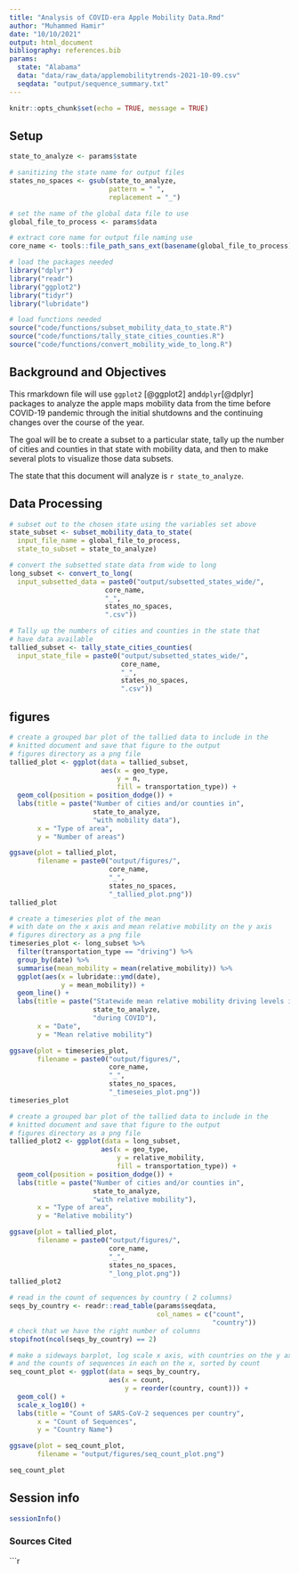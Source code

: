 ```yaml
---
title: "Analysis of COVID-era Apple Mobility Data.Rmd"
author: "Muhammed Hamir"
date: "10/10/2021"
output: html_document
bibliography: references.bib
params:
  state: "Alabama"
  data: "data/raw_data/applemobilitytrends-2021-10-09.csv"
  seqdata: "output/sequence_summary.txt" 
---
```


```r
knitr::opts_chunk$set(echo = TRUE, message = TRUE)
```

## Setup

```r
state_to_analyze <- params$state

# sanitizing the state name for output files
states_no_spaces <- gsub(state_to_analyze,
                         pattern = " ",
                         replacement = "_")

# set the name of the global data file to use
global_file_to_process <- params$data

# extract core name for output file naming use
core_name <- tools::file_path_sans_ext(basename(global_file_to_process))
```

```r
# load the packages needed
library("dplyr")
library("readr")
library("ggplot2")
library("tidyr")
library("lubridate")

# load functions needed
source("code/functions/subset_mobility_data_to_state.R")
source("code/functions/tally_state_cities_counties.R")
source("code/functions/convert_mobility_wide_to_long.R")
```

## Background and Objectives

This rmarkdown file will use `ggplot2` [@ggplot2] and`dplyr`[@dplyr] packages to analyze the apple maps mobility data from the time before COVID-19 pandemic through the initial shutdowns and the continuing changes over the course of the year.

The goal will be to create a subset to a particular state, tally up the number of cities and counties in that state with mobility data, and then to make several plots to visualize those data subsets.

The state that this document will analyze is `r state_to_analyze`.

## Data Processing

```r
# subset out to the chosen state using the variables set above
state_subset <- subset_mobility_data_to_state(
  input_file_name = global_file_to_process,
  state_to_subset = state_to_analyze)
```

```r
# convert the subsetted state data from wide to long
long_subset <- convert_to_long(
  input_subsetted_data = paste0("output/subsetted_states_wide/",
                        core_name,
                        "_",
                        states_no_spaces,
                        ".csv"))
```

```r
# Tally up the numbers of cities and counties in the state that
# have data available
tallied_subset <- tally_state_cities_counties(
  input_state_file = paste0("output/subsetted_states_wide/",
                            core_name,
                            "_",
                            states_no_spaces,
                            ".csv"))
```


## figures 
```r
# create a grouped bar plot of the tallied data to include in the
# knitted document and save that figure to the output
# figures directory as a png file
tallied_plot <- ggplot(data = tallied_subset,
                       aes(x = geo_type,
                           y = n,
                           fill = transportation_type)) +
  geom_col(position = position_dodge()) +
  labs(title = paste("Number of cities and/or counties in",
                     state_to_analyze,
                     "with mobility data"),
       x = "Type of area",
       y = "Number of areas")

ggsave(plot = tallied_plot,
       filename = paste0("output/figures/",
                         core_name,
                         "_",
                         states_no_spaces,
                         "_tallied_plot.png"))
tallied_plot
```

```r
# create a timeseries plot of the mean
# with date on the x axis and mean relative mobility on the y axis
# figures directory as a png file
timeseries_plot <- long_subset %>%
  filter(transportation_type == "driving") %>%
  group_by(date) %>%
  summarise(mean_mobility = mean(relative_mobility)) %>%
  ggplot(aes(x = lubridate::ymd(date),
             y = mean_mobility)) +
  geom_line() +
  labs(title = paste("Statewide mean relative mobility driving levels in",
                     state_to_analyze,
                     "during COVID"),
       x = "Date",
       y = "Mean relative mobility")

ggsave(plot = timeseries_plot,
       filename = paste0("output/figures/",
                         core_name,
                         "_",
                         states_no_spaces,
                         "_timeseies_plot.png"))
timeseries_plot
```

```r
# create a grouped bar plot of the tallied data to include in the
# knitted document and save that figure to the output
# figures directory as a png file
tallied_plot2 <- ggplot(data = long_subset,
                       aes(x = geo_type,
                           y = relative_mobility,
                           fill = transportation_type)) +
  geom_col(position = position_dodge()) +
  labs(title = paste("Number of cities and/or counties in",
                     state_to_analyze,
                     "with relative mobility"),
       x = "Type of area",
       y = "Relative mobility")

ggsave(plot = tallied_plot,
       filename = paste0("output/figures/",
                         core_name,
                         "_",
                         states_no_spaces,
                         "_long_plot.png"))
tallied_plot2
```

```r
# read in the count of sequences by country ( 2 columns)
seqs_by_country <- readr::read_table(params$seqdata,
                                     col_names = c("count",
                                                   "country"))
# check that we have the right number of columns
stopifnot(ncol(seqs_by_country) == 2)

# make a sideways barplot, log scale x axis, with countries on the y axis
# and the counts of sequences in each on the x, sorted by count
seq_count_plot <- ggplot(data = seqs_by_country,
                         aes(x = count,
                             y = reorder(country, count))) +
  geom_col() +
  scale_x_log10() +
  labs(title = "Count of SARS-CoV-2 sequences per country",
       x = "Count of Sequences",
       y = "Country Name")

ggsave(plot = seq_count_plot,
       filename = "output/figures/seq_count_plot.png")

seq_count_plot
```

## Session info
```r
sessionInfo()
```

### Sources Cited
```r
